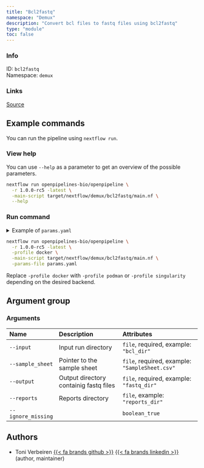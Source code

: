 ```yaml
---
title: "Bcl2fastq"
namespace: "Demux"
description: "Convert bcl files to fastq files using bcl2fastq"
type: "module"
toc: false
---
```


::: {.column-margin}

### Info

ID: `bcl2fastq`  
Namespace: `demux`

### Links
[Source](https://github.com/openpipelines-bio/openpipeline/blob/1.0.0-rc5/./src/demux/bcl2fastq){.btn-action .btn-sm .btn-info .btn role="button"}

:::



## Example commands

You can run the pipeline using `nextflow run`.

### View help

You can use `--help` as a parameter to get an overview of the possible parameters.

```bash
nextflow run openpipelines-bio/openpipeline \
  -r 1.0.0-rc5 -latest \
  -main-script target/nextflow/demux/bcl2fastq/main.nf \
  --help
```

### Run command

<details>
<summary>Example of `params.yaml`</summary>
```yaml
# Arguments
input: # please fill in - example: "bcl_dir"
sample_sheet: # please fill in - example: "SampleSheet.csv"
# output: "$id.$key.output.output"
# reports: "$id.$key.reports.reports"
ignore_missing: false

# Nextflow input-output arguments
publish_dir: # please fill in - example: "output/"
# param_list: "my_params.yaml"
```
</details>

```bash
nextflow run openpipelines-bio/openpipeline \
  -r 1.0.0-rc5 -latest \
  -profile docker \
  -main-script target/nextflow/demux/bcl2fastq/main.nf \
  -params-file params.yaml
```

:::{.callout-note}
Replace `-profile docker` with `-profile podman` or `-profile singularity` depending on the desired backend.
:::

## Argument group

### Arguments

|Name               |Description                            |Attributes                                     |
|:------------------|:--------------------------------------|:----------------------------------------------|
|`--input`          |Input run directory                    |`file`, required, example: `"bcl_dir"`         |
|`--sample_sheet`   |Pointer to the sample sheet            |`file`, required, example: `"SampleSheet.csv"` |
|`--output`         |Output directory containig fastq files |`file`, required, example: `"fastq_dir"`       |
|`--reports`        |Reports directory                      |`file`, example: `"reports_dir"`               |
|`--ignore_missing` |                                       |`boolean_true`                                 |

## Authors


  * Toni Verbeiren [{{< fa brands github >}}](https://github.com/tverbeiren) [{{< fa brands linkedin >}}](https://linkedin.com/in/verbeiren) (author, maintainer)
